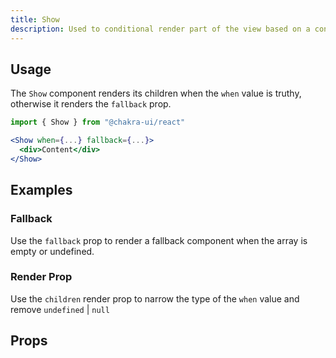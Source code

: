 ```yaml
---
title: Show
description: Used to conditional render part of the view based on a condition.
---
```


<ExampleTabs name="show-basic" />

## Usage

The `Show` component renders its children when the `when` value is truthy,
otherwise it renders the `fallback` prop.

```jsx
import { Show } from "@chakra-ui/react"
```

```jsx
<Show when={...} fallback={...}>
  <div>Content</div>
</Show>
```

## Examples

### Fallback

Use the `fallback` prop to render a fallback component when the array is empty
or undefined.

<ExampleTabs name="show-with-fallback" />

### Render Prop

Use the `children` render prop to narrow the type of the `when` value and remove
`undefined` | `null`

<ExampleTabs name="show-with-render-prop" />

## Props

<PropTable component="Show" part="Show" />
